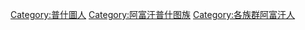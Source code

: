 [[Category:普什圖人|Category:普什圖人]]
[[Category:阿富汗普什图族|Category:阿富汗普什图族]]
[[Category:各族群阿富汗人|Category:各族群阿富汗人]]